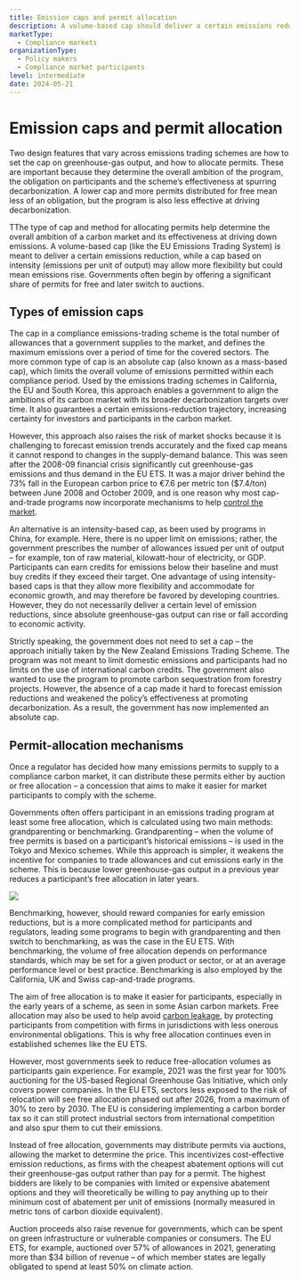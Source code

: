 ```yaml
---
title: Emission caps and permit allocation
description: A volume-based cap should deliver a certain emissions reduction, while a cap based on intensity may allow more flexibility but could mean emissions rise. Governments often begin by offering a significant share of permits for free and later switch to auctions.
marketType:
  - Compliance markets
organizationType:
  - Policy makers
  - Compliance market participants
level: intermediate
date: 2024-05-21
---
```


# Emission caps and permit allocation

Two design features that vary across emissions trading schemes are how to set the cap on greenhouse-gas output, and how to allocate permits. These are important because they determine the overall ambition of the program, the obligation on participants and the scheme’s effectiveness at spurring decarbonization. A lower cap and more permits distributed for free mean less of an obligation, but the program is also less effective at driving decarbonization.

<KeyMessage>
  TThe type of cap and method for allocating permits help determine the overall
  ambition of a carbon market and its effectiveness at driving down emissions. A
  volume-based cap (like the EU Emissions Trading System) is meant to deliver a
  certain emissions reduction, while a cap based on intensity (emissions per
  unit of output) may allow more flexibility but could mean emissions rise.
  Governments often begin by offering a significant share of permits for free
  and later switch to auctions.
</KeyMessage>

## Types of emission caps

The cap in a compliance emissions-trading scheme is the total number of allowances that a government supplies to the market, and defines the maximum emissions over a period of time for the covered sectors. The more common type of cap is an absolute cap (also known as a mass-based cap), which limits the overall volume of emissions permitted within each compliance period. Used by the emissions trading schemes in California, the EU and South Korea, this approach enables a government to align the ambitions of its carbon market with its broader decarbonization targets over time. It also guarantees a certain emissions-reduction trajectory, increasing certainty for investors and participants in the carbon market.

However, this approach also raises the risk of market shocks because it is challenging to forecast emission trends accurately and the fixed cap means it cannot respond to changes in the supply-demand balance. This was seen after the 2008-09 financial crisis significantly cut greenhouse-gas emissions and thus demand in the EU ETS. It was a major driver behind the 73% fall in the European carbon price to €7.6 per metric ton ($7.4/ton) between June 2008 and October 2009, and is one reason why most cap-and-trade programs now incorporate mechanisms to help [control the market](/factsheets/market-stability-mechanisms).

An alternative is an intensity-based cap, as been used by programs in China, for example. Here, there is no upper limit on emissions; rather, the government prescribes the number of allowances issued per unit of output – for example, ton of raw material, kilowatt-hour of electricity, or GDP. Participants can earn credits for emissions below their baseline and must buy credits if they exceed their target. One advantage of using intensity-based caps is that they allow more flexibility and accommodate for economic growth, and may therefore be favored by developing countries. However, they do not necessarily deliver a certain level of emission reductions, since absolute greenhouse-gas output can rise or fall according to economic activity.

Strictly speaking, the government does not need to set a cap – the approach initially taken by the New Zealand Emissions Trading Scheme. The program was not meant to limit domestic emissions and participants had no limits on the use of international carbon credits. The government also wanted to use the program to promote carbon sequestration from forestry projects. However, the absence of a cap made it hard to forecast emission reductions and weakened the policy’s effectiveness at promoting decarbonization. As a result, the government has now implemented an absolute cap.

## Permit-allocation mechanisms

Once a regulator has decided how many emissions permits to supply to a compliance carbon market, it can distribute these permits either by auction or free allocation – a concession that aims to make it easier for market participants to comply with the scheme.

Governments often offers participant in an emissions trading program at least some free allocation, which is calculated using two main methods: grandparenting or benchmarking. Grandparenting – when the volume of free permits is based on a participant’s historical emissions – is used in the Tokyo and Mexico schemes. While this approach is simpler, it weakens the incentive for companies to trade allowances and cut emissions early in the scheme. This is because lower greenhouse-gas output in a previous year reduces a participant’s free allocation in later years.

<Image src="permit-allocation-1.png" ratio={0} />

Benchmarking, however, should reward companies for early emission reductions, but is a more complicated method for participants and regulators, leading some programs to begin with grandparenting and then switch to benchmarking, as was the case in the EU ETS. With benchmarking, the volume of free allocation depends on performance standards, which may be set for a given product or sector, or at an average performance level or best practice. Benchmarking is also employed by the California, UK and Swiss cap-and-trade programs.

The aim of free allocation is to make it easier for participants, especially in the early years of a scheme, as seen in some Asian carbon markets. Free allocation may also be used to help avoid [carbon leakage](/factsheets/carbon-leakage), by protecting participants from competition with firms in jurisdictions with less onerous environmental obligations. This is why free allocation continues even in established schemes like the EU ETS.

However, most governments seek to reduce free-allocation volumes as participants gain experience. For example, 2021 was the first year for 100% auctioning for the US-based Regional Greenhouse Gas Initiative, which only covers power companies. In the EU ETS, sectors less exposed to the risk of relocation will see free allocation phased out after 2026, from a maximum of 30% to zero by 2030. The EU is considering implementing a carbon border tax so it can still protect industrial sectors from international competition and also spur them to cut their emissions.

Instead of free allocation, governments may distribute permits via auctions, allowing the market to determine the price. This incentivizes cost-effective emission reductions, as firms with the cheapest abatement options will cut their greenhouse-gas output rather than pay for a permit. The highest bidders are likely to be companies with limited or expensive abatement options and they will theoretically be willing to pay anything up to their minimum cost of abatement per unit of emissions (normally measured in metric tons of carbon dioxide equivalent).

Auction proceeds also raise revenue for governments, which can be spent on green infrastructure or vulnerable companies or consumers. The EU ETS, for example, auctioned over 57% of allowances in 2021, generating more than $34 billion of revenue – of which member states are legally obligated to spend at least 50% on climate action.
